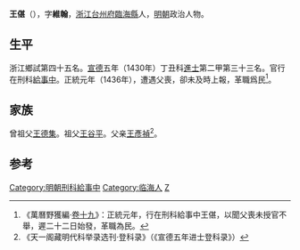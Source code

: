 {{Otheruses|other=名为王维翰的其他人物|王维翰}}
{{明清人物信息框
| 姓名 = 王偡
| 原名 =
| 圖片名稱= 
| 圖片大小 =
| 圖片說明 = 
| 最高職務 = 刑科給事中
| 國家 = 大明 
| 爵位 =
| 籍貫 = [[浙江|浙江]][[台州府|台州府]][[臨海縣|臨海縣]]
| 族裔 = 
| 旗籍 = 
| 字號 = 字維翰
| 諡號 =
| 出生日期 = 洪武二十八年（1395年）
| 出生地點 =
| 逝世日期 = 卒年不詳
| 逝世地點 =
| 墓葬 =
| 配偶 = 
| 親屬 = 
| 出身 =
* 宣德五年庚戌科進士出身
| 經歷 =
| 著作 =  
}}

'''王偡'''（{{bd|1395年||？}}），字'''維翰'''，[[浙江|浙江]][[台州府|台州府]][[臨海縣|臨海縣]]人，[[明朝|明朝]]政治人物。

==生平==
浙江鄉試第四十五名。[[宣德|宣德]]五年（1430年）丁丑科[[進士|進士]]第二甲第三十三名。官行在刑科[[給事中|給事中]]。正統元年（1436年），遭遇父喪，卻未及時上報，革職爲民<ref>《萬曆野獲編·[[s:萬曆野獲編/卷19#台省之玷|卷十九]]》：正統元年，行在刑科給事中王偡，以聞父喪未授官不舉，遲二十二日始發，革職為民。</ref>。

==家族==
曾祖父[[王德集|王德集]]。祖父[[王谷平|王谷平]]。父亲[[王彥禎|王彥禎]]<ref>《天一阁藏明代科举录选刊·登科录》（《宣德五年进士登科录》）</ref>。

==参考==
{{reflist}}
{{明朝人物小作品}}
{{宣德五年庚戌科殿試金榜}}
{{DEFAULTSORT:Wang王}}

[[Category:明朝刑科給事中|Category:明朝刑科給事中]]
[[Category:临海人|Category:临海人]]
[[Category:王姓|Z]]